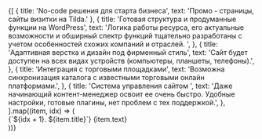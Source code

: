 
<div className="flex flex-col gap-y-10">
	{[
		{ title: 'No-code решения для старта бизнеса', text: 'Промо - страницы, сайты визитки на Tilda.' },
		{
			title: 'Готовая структура и продуманные функции на WordPress',
			text: 'Логика работы ресурса, его актуальные возможности и обширный спектр функций тщательно разработаны с учетом особенностей схожих компаний и отраслей. ',
		},
		{
			title: 'Адаптивная верстка и дизайн под фирменный стиль',
			text: 'Сайт будет доступен на всех видах устройств (компьютеры,  планшеты, телефоны).',
		},
		{
			title: 'Интеграция с торговыми площадками',
			text: 'Возможна синхронизация каталога с известными торговыми онлайн платформами.',
		},
		{
			title: 'Система управления сайтом ',
			text: 'Даже начинающий контент-менеджер освоит ее очень быстро. Удобные настройки, готовые плагины, нет проблем с тех поддержкой.',
		},
	].map((item, idx) => (
		<div key={[idx, 'ecom'].join('-')}>
			<Text
				bold
				as="h5"
			>
				{`${idx + 1}. ${item.title}`}
			</Text>
			<Spacer y="md" />
			{item.text}
		</div>
	))}
</div>
